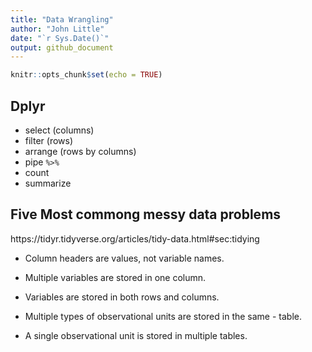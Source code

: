 ```yaml
---
title: "Data Wrangling"
author: "John Little"
date: "`r Sys.Date()`"
output: github_document
---
```


<!-- README.md is autogenerated from README.Rmd.  Please only edit README.Rmd -->

```r
knitr::opts_chunk$set(echo = TRUE)
```

## Dplyr

- select (columns)
- filter (rows)
- arrange (rows by columns)
- pipe `%>%`
- count
- summarize

## Five Most commong messy data problems

https://tidyr.tidyverse.org/articles/tidy-data.html#sec:tidying

- Column headers are values, not variable names.

- Multiple variables are stored in one column.

- Variables are stored in both rows and columns.

- Multiple types of observational units are stored in the same - table.

- A single observational unit is stored in multiple tables.
